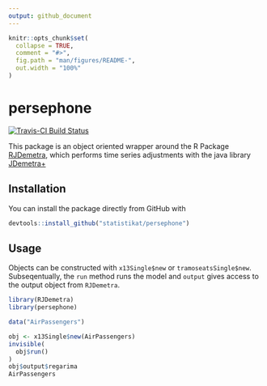 ```yaml
---
output: github_document
---
```


<!-- README.md is generated from README.Rmd. Please edit that file -->

```r
knitr::opts_chunk$set(
  collapse = TRUE,
  comment = "#>",
  fig.path = "man/figures/README-",
  out.width = "100%"
)
```
# persephone

[![Travis-CI Build Status](https://travis-ci.org/statistikat/persephone.svg?branch=master)](https://travis-ci.org/statistikat/persephone)

This package is an object oriented wrapper around the R Package [RJDemetra], which performs
time series adjustments with the java library [JDemetra+]

## Installation

You can install the package directly from GitHub with

``` r
devtools::install_github("statistikat/persephone")
```

## Usage

Objects can be constructed with `x13Single$new` or `tramoseatsSingle$new`. Subseqentually, 
the `run` method runs the model and `output` gives access to the output object from 
`RJDemetra`. 

```r
library(RJDemetra)
library(persephone)

data("AirPassengers")

obj <- x13Single$new(AirPassengers)
invisible(
  obj$run()
)
obj$output$regarima
AirPassengers
```


[RJDemetra]: https://github.com/nbbrd/rjdemetra
[JDemetra+]: https://github.com/jdemetra

